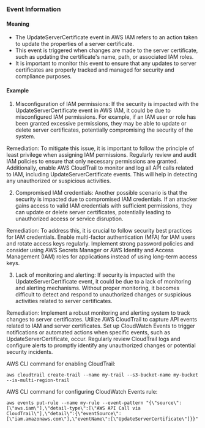 
### Event Information

#### Meaning

- The UpdateServerCertificate event in AWS IAM refers to an action taken to update the properties of a server certificate.
- This event is triggered when changes are made to the server certificate, such as updating the certificate's name, path, or associated IAM roles.
- It is important to monitor this event to ensure that any updates to server certificates are properly tracked and managed for security and compliance purposes.

#### Example

1. Misconfiguration of IAM permissions: If the security is impacted with the UpdateServerCertificate event in AWS IAM, it could be due to misconfigured IAM permissions. For example, if an IAM user or role has been granted excessive permissions, they may be able to update or delete server certificates, potentially compromising the security of the system.

Remediation: To mitigate this issue, it is important to follow the principle of least privilege when assigning IAM permissions. Regularly review and audit IAM policies to ensure that only necessary permissions are granted. Additionally, enable AWS CloudTrail to monitor and log all API calls related to IAM, including UpdateServerCertificate events. This will help in detecting any unauthorized or suspicious activities.

2. Compromised IAM credentials: Another possible scenario is that the security is impacted due to compromised IAM credentials. If an attacker gains access to valid IAM credentials with sufficient permissions, they can update or delete server certificates, potentially leading to unauthorized access or service disruption.

Remediation: To address this, it is crucial to follow security best practices for IAM credentials. Enable multi-factor authentication (MFA) for IAM users and rotate access keys regularly. Implement strong password policies and consider using AWS Secrets Manager or AWS Identity and Access Management (IAM) roles for applications instead of using long-term access keys.

3. Lack of monitoring and alerting: If security is impacted with the UpdateServerCertificate event, it could be due to a lack of monitoring and alerting mechanisms. Without proper monitoring, it becomes difficult to detect and respond to unauthorized changes or suspicious activities related to server certificates.

Remediation: Implement a robust monitoring and alerting system to track changes to server certificates. Utilize AWS CloudTrail to capture API events related to IAM and server certificates. Set up CloudWatch Events to trigger notifications or automated actions when specific events, such as UpdateServerCertificate, occur. Regularly review CloudTrail logs and configure alerts to promptly identify any unauthorized changes or potential security incidents.

AWS CLI command for enabling CloudTrail:

```
aws cloudtrail create-trail --name my-trail --s3-bucket-name my-bucket --is-multi-region-trail
```

AWS CLI command for configuring CloudWatch Events rule:

```
aws events put-rule --name my-rule --event-pattern "{\"source\":[\"aws.iam\"],\"detail-type\":[\"AWS API Call via CloudTrail\"],\"detail\":{\"eventSource\":[\"iam.amazonaws.com\"],\"eventName\":[\"UpdateServerCertificate\"]}}"
```

